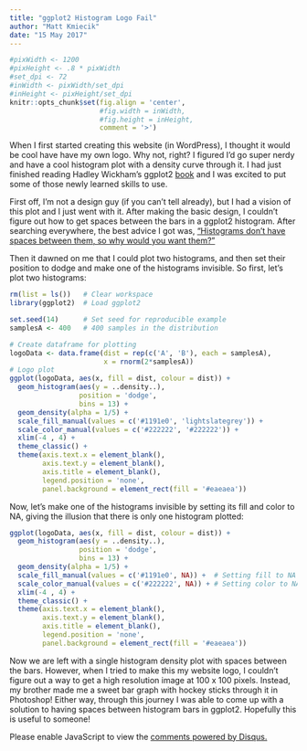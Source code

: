 ```yaml
---
title: "ggplot2 Histogram Logo Fail"
author: "Matt Kmiecik"
date: "15 May 2017"
---
```


```r
#pixWidth <- 1200
#pixHeight <- .8 * pixWidth
#set_dpi <- 72
#inWidth <- pixWidth/set_dpi
#inHeight <- pixHeight/set_dpi
knitr::opts_chunk$set(fig.align = 'center', 
                      #fig.width = inWidth, 
                      #fig.height = inHeight, 
                      comment = '>')
```

When I first started creating this website (in WordPress), I thought it would be cool have have my own logo. Why not, right? I figured I'd go super nerdy and have a cool histogram plot with a density curve through it. I had just finished reading Hadley Wickham's ggplot2 [book](https://github.com/hadley/ggplot2-book) and I was excited to put some of those newly learned skills to use. 

First off, I'm not a design guy (if you can't tell already), but I had a vision of this plot and I just went with it. After making the basic design, I couldn't figure out how to get spaces between the bars in a ggplot2 histogram. After searching everywhere, the best advice I got was, ["Histograms don't have spaces between them, so why would you want them?"](https://groups.google.com/forum/#!topic/ggplot2/yTEm-OfsX18)

Then it dawned on me that I could plot two histograms, and then set their position to dodge and make one of the histograms invisible. So first, let's plot two histograms:

```r
rm(list = ls())   # Clear workspace
library(ggplot2)  # Load ggplot2

set.seed(14)      # Set seed for reproducible example
samplesA <- 400   # 400 samples in the distribution

# Create dataframe for plotting
logoData <- data.frame(dist = rep(c('A', 'B'), each = samplesA), 
                       x = rnorm(2*samplesA))
# Logo plot
ggplot(logoData, aes(x, fill = dist, colour = dist)) +
  geom_histogram(aes(y = ..density..), 
                 position = 'dodge', 
                 bins = 13) +
  geom_density(alpha = 1/5) +
  scale_fill_manual(values = c('#1191e0', 'lightslategrey')) +
  scale_color_manual(values = c('#222222', '#222222')) +
  xlim(-4 , 4) +
  theme_classic() +
  theme(axis.text.x = element_blank(),
        axis.text.y = element_blank(),
        axis.title = element_blank(),
        legend.position = 'none',
        panel.background = element_rect(fill = '#eaeaea'))
```

Now, let's make one of the histograms invisible by setting its fill and color to NA, giving the illusion that there is only one histogram plotted:

```r
ggplot(logoData, aes(x, fill = dist, colour = dist)) +
  geom_histogram(aes(y = ..density..), 
                 position = 'dodge', 
                 bins = 13) +
  geom_density(alpha = 1/5) +
  scale_fill_manual(values = c('#1191e0', NA)) +  # Setting fill to NA
  scale_color_manual(values = c('#222222', NA)) + # Setting color to NA
  xlim(-4 , 4) +
  theme_classic() +
  theme(axis.text.x = element_blank(),
        axis.text.y = element_blank(),
        axis.title = element_blank(),
        legend.position = 'none',
        panel.background = element_rect(fill = '#eaeaea'))
```

Now we are left with a single histogram density plot with spaces between the bars. However, when I tried to make this my website logo, I couldn't figure out a way to get a high resolution image at 100 x 100 pixels. Instead, my brother made me a sweet bar graph with hockey sticks through it in Photoshop! Either way, through this journey I was able to come up with a solution to having spaces between histogram bars in ggplot2. Hopefully this is useful to someone!

<!-- disqus START -->

<div id="disqus_thread"></div>
<script>
/**
*  RECOMMENDED CONFIGURATION VARIABLES: EDIT AND UNCOMMENT THE SECTION BELOW TO INSERT DYNAMIC VALUES FROM YOUR PLATFORM OR CMS.
*  LEARN WHY DEFINING THESE VARIABLES IS IMPORTANT: https://disqus.com/admin/universalcode/#configuration-variables*/
/*
var disqus_config = function () {
this.page.url = 'https://mkmiecik14.github.io/post-ggplot2-Histogram-Logo-Fail.html';  // Replace PAGE_URL with your page's canonical URL variable
this.page.identifier = 'post-ggplot2-Histogram-Logo-Fail'; // Replace PAGE_IDENTIFIER with your page's unique identifier variable
};
*/
(function() { // DON'T EDIT BELOW THIS LINE
var d = document, s = d.createElement('script');
s.src = 'https://mattkmiecik.disqus.com/embed.js';
s.setAttribute('data-timestamp', +new Date());
(d.head || d.body).appendChild(s);
})();
</script>
<noscript>Please enable JavaScript to view the <a href="https://disqus.com/?ref_noscript">comments powered by Disqus.</a></noscript>
<script id="dsq-count-scr" src="//mattkmiecik.disqus.com/count.js" async></script>

<!-- disqus END -->


